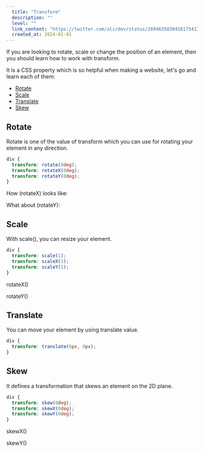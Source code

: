 ```yaml
---
  title: "Transform"
  description: ""
  level: ""
  link_content: "https://twitter.com/alirdev/status/1694635830416175413"
  created_at: 2024-01-01
---
```


If you are looking to rotate, scale or change the position of an element, then you should learn how to work with transform.

It is a CSS property which is so helpful when making a website, let's go and learn each of them:

- [Rotate](#rotate)
- [Scale](#scale)
- [Translate](#translate)
- [Skew](#skew)

## Rotate

Rotate is one of the value of transform which you can use for rotating your element in any direction.

```css
div {
  transform: rotate(0deg);
  transform: rotateX(0deg);
  transform: rotateY(0deg);
}
```

<ComponentPreview name="transform-rotate" />

How (rotateX) looks like:

<ComponentPreview name="transform-rotate-x" />

What about (rotateY):

<ComponentPreview name="transform-rotate-y" />

## Scale

With scale(), you can resize your element.

```css
div {
  transform: scale(1);
  transform: scaleX(1);
  transform: scaleY(1);
}
```

<ComponentPreview name="transform-scale" />

rotateX()

<ComponentPreview name="transform-scale-x" />

rotateY()

<ComponentPreview name="transform-scale-y" />

## Translate

You can move your element by using translate value.

```css
div {
  transform: translate(0px, 0px);
}
```

<ComponentPreview name="transform-translate" />

## Skew

It defines a transformation that skews an element on the 2D plane.

```css
div {
  transform: skew(0deg);
  transform: skewX(0deg);
  transform: skewY(0deg);
}
```

<ComponentPreview name="transform-skew" />

skewX()

<ComponentPreview name="transform-skew-x" />

skewY()

<ComponentPreview name="transform-skew-y" />

<ComponentPreview name="transform-setting" />
